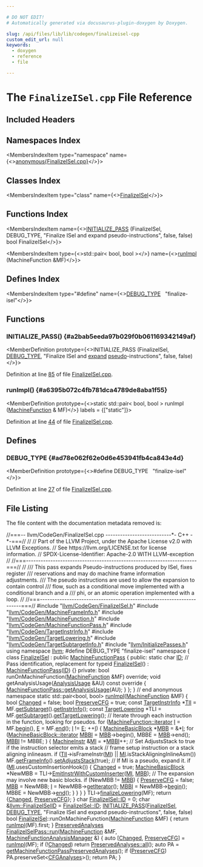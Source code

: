 ```yaml
---

# DO NOT EDIT!
# Automatically generated via docusaurus-plugin-doxygen by Doxygen.

slug: /api/files/lib/lib/codegen/finalizeisel-cpp
custom_edit_url: null
keywords:
  - doxygen
  - reference
  - file

---
```





# The `FinalizeISel.cpp` File Reference

<DoxygenPage pluginConfig={pluginConfig}>



## Included Headers

<IncludesList>
<IncludesListItem
  filePath="llvm/CodeGen/FinalizeISel.h"
  permalink="/docs/api/files/include/include/llvm/include/llvm/codegen/finalizeisel-h"
  isLocal="true" />
<IncludesListItem
  filePath="llvm/CodeGen/MachineFrameInfo.h"
  permalink="/docs/api/files/include/include/llvm/include/llvm/codegen/machineframeinfo-h"
  isLocal="true" />
<IncludesListItem
  filePath="llvm/CodeGen/MachineFunction.h"
  permalink="/docs/api/files/include/include/llvm/include/llvm/codegen/machinefunction-h"
  isLocal="true" />
<IncludesListItem
  filePath="llvm/CodeGen/MachineFunctionPass.h"
  permalink="/docs/api/files/include/include/llvm/include/llvm/codegen/machinefunctionpass-h"
  isLocal="true" />
<IncludesListItem
  filePath="llvm/CodeGen/TargetInstrInfo.h"
  permalink="/docs/api/files/include/include/llvm/include/llvm/codegen/targetinstrinfo-h"
  isLocal="true" />
<IncludesListItem
  filePath="llvm/CodeGen/TargetLowering.h"
  permalink="/docs/api/files/include/include/llvm/include/llvm/codegen/targetlowering-h"
  isLocal="true" />
<IncludesListItem
  filePath="llvm/CodeGen/TargetSubtargetInfo.h"
  permalink="/docs/api/files/include/include/llvm/include/llvm/codegen/targetsubtargetinfo-h"
  isLocal="true" />
<IncludesListItem
  filePath="llvm/InitializePasses.h"
  permalink="/docs/api/files/include/include/llvm/initializepasses-h"
  isLocal="true" />
</IncludesList>

## Namespaces Index

<MembersIndex>

<MembersIndexItem
  type="namespace"
  name={<><a href="/docs/api/namespaces/anonymous-finalizeisel-cpp-">anonymous&#123;FinalizeISel.cpp&#125;</a></>}>
</MembersIndexItem>

</MembersIndex>

## Classes Index

<MembersIndex>

<MembersIndexItem
  type="class"
  name={<><a href="/docs/api/classes/anonymous-namespace-finalizeisel-cpp-/finalizeisel">FinalizeISel</a></>}>
</MembersIndexItem>

</MembersIndex>

## Functions Index

<MembersIndex>

<MembersIndexItem
  name={<><a href="#a2bab5eeda97b029f0b061169342149af">INITIALIZE&#95;PASS</a> (FinalizeISel, DEBUG&#95;TYPE, &quot;Finalize ISel and expand pseudo-instructions&quot;, false, false) bool FinalizeISel</>}>
</MembersIndexItem>

<MembersIndexItem
  type={<>std::pair&lt; bool, bool &gt;</>}
  name={<><a href="#a6395b072c4fb781dca4789de8aba1f55">runImpl</a> (MachineFunction &amp;MF)</>}>
</MembersIndexItem>

</MembersIndex>

## Defines Index

<MembersIndex>

<MembersIndexItem
  type="#define"
  name={<><a href="#ad78e062f62e0d6e453941fb4ca843e4d">DEBUG&#95;TYPE</a>&nbsp;&nbsp;&nbsp;&quot;finalize-isel&quot;</>}>
</MembersIndexItem>

</MembersIndex>


<SectionDefinition>

## Functions

### INITIALIZE&#95;PASS() {#a2bab5eeda97b029f0b061169342149af}

<MemberDefinition
  prototype={<>INITIALIZE&#95;PASS (FinalizeISel, <a href="/docs/api/files/include/include/llvm/include/llvm/adt/genericcycleimpl-h/#ad78e062f62e0d6e453941fb4ca843e4d">DEBUG&#95;TYPE</a>, &quot;Finalize ISel and <a href="/docs/api/files/lib/lib/support/globpattern-cpp/#a80bc10e949d0743241f5cdc2c75de52a">expand</a> <a href="/docs/api/files/lib/lib/target/lib/target/loongarch/loongarchexpandpseudoinsts-cpp/#a31df8275bbc686a779424eb21ad67d5e">pseudo</a>-instructions&quot;, false, false)</>}>

Definition at line <a href="#l00085">85</a> of file <a href="/docs/api/files/lib/lib/codegen/finalizeisel-cpp">FinalizeISel.cpp</a>.
</MemberDefinition>

### runImpl() {#a6395b072c4fb781dca4789de8aba1f55}

<MemberDefinition
  prototype={<>static std::pair&lt; bool, bool &gt; runImpl (<a href="/docs/api/classes/llvm/machinefunction">MachineFunction</a> &amp; MF)</>}
  labels = {["static"]}>

Definition at line <a href="#l00044">44</a> of file <a href="/docs/api/files/lib/lib/codegen/finalizeisel-cpp">FinalizeISel.cpp</a>.
</MemberDefinition>

</SectionDefinition>

<SectionDefinition>

## Defines

### DEBUG&#95;TYPE {#ad78e062f62e0d6e453941fb4ca843e4d}

<MemberDefinition
  prototype={<>#define DEBUG&#95;TYPE&nbsp;&nbsp;&nbsp;&quot;finalize-isel&quot;</>}>

Definition at line <a href="#l00027">27</a> of file <a href="/docs/api/files/lib/lib/codegen/finalizeisel-cpp">FinalizeISel.cpp</a>.
</MemberDefinition>

</SectionDefinition>

## File Listing

The file content with the documentation metadata removed is:

<ProgramListing>

<Link id="l00001" /><CodeLine lineNumber="1"><Highlight kind="comment">//===-- llvm/CodeGen/FinalizeISel.cpp ---------------------------&#42;- C++ -&#42;-===//</Highlight><Highlight kind="normal"></Highlight></CodeLine>
<Link id="l00002" /><CodeLine lineNumber="2"><Highlight kind="normal"></Highlight><Highlight kind="comment">//</Highlight><Highlight kind="normal"></Highlight></CodeLine>
<Link id="l00003" /><CodeLine lineNumber="3"><Highlight kind="normal"></Highlight><Highlight kind="comment">// Part of the LLVM Project, under the Apache License v2.0 with LLVM Exceptions.</Highlight><Highlight kind="normal"></Highlight></CodeLine>
<Link id="l00004" /><CodeLine lineNumber="4"><Highlight kind="normal"></Highlight><Highlight kind="comment">// See https://llvm.org/LICENSE.txt for license information.</Highlight><Highlight kind="normal"></Highlight></CodeLine>
<Link id="l00005" /><CodeLine lineNumber="5"><Highlight kind="normal"></Highlight><Highlight kind="comment">// SPDX-License-Identifier: Apache-2.0 WITH LLVM-exception</Highlight><Highlight kind="normal"></Highlight></CodeLine>
<Link id="l00006" /><CodeLine lineNumber="6"><Highlight kind="normal"></Highlight><Highlight kind="comment">//</Highlight><Highlight kind="normal"></Highlight></CodeLine>
<Link id="l00007" /><CodeLine lineNumber="7"><Highlight kind="normal"></Highlight><Highlight kind="comment">//===----------------------------------------------------------------------===//</Highlight><Highlight kind="normal"></Highlight></CodeLine>
<Link id="l00008" /><CodeLine lineNumber="8"><Highlight kind="normal"></Highlight><Highlight kind="comment">//</Highlight><Highlight kind="comment"></Highlight></CodeLine>
<Link id="l00009" /><CodeLine lineNumber="9"><Highlight kind="comment">/// This pass expands Pseudo-instructions produced by ISel, fixes register</Highlight></CodeLine>
<Link id="l00010" /><CodeLine lineNumber="10"><Highlight kind="comment">/// reservations and may do machine frame information adjustments.</Highlight></CodeLine>
<Link id="l00011" /><CodeLine lineNumber="11"><Highlight kind="comment">/// The pseudo instructions are used to allow the expansion to contain control</Highlight></CodeLine>
<Link id="l00012" /><CodeLine lineNumber="12"><Highlight kind="comment">/// flow, such as a conditional move implemented with a conditional branch and a</Highlight></CodeLine>
<Link id="l00013" /><CodeLine lineNumber="13"><Highlight kind="comment">/// phi, or an atomic operation implemented with a loop.</Highlight><Highlight kind="normal"></Highlight></CodeLine>
<Link id="l00014" /><CodeLine lineNumber="14"><Highlight kind="normal"></Highlight><Highlight kind="comment">//</Highlight><Highlight kind="normal"></Highlight></CodeLine>
<Link id="l00015" /><CodeLine lineNumber="15"><Highlight kind="normal"></Highlight><Highlight kind="comment">//===----------------------------------------------------------------------===//</Highlight><Highlight kind="normal"></Highlight></CodeLine>
<Link id="l00016" /><CodeLine lineNumber="16"><Highlight kind="normal"></Highlight></CodeLine>
<Link id="l00017" /><CodeLine lineNumber="17"><Highlight kind="normal"></Highlight><Highlight kind="preprocessor">#include &quot;<a href="/docs/api/files/include/include/llvm/include/llvm/codegen/finalizeisel-h">llvm/CodeGen/FinalizeISel.h</a>&quot;</Highlight><Highlight kind="normal"></Highlight></CodeLine>
<Link id="l00018" /><CodeLine lineNumber="18"><Highlight kind="normal"></Highlight><Highlight kind="preprocessor">#include &quot;<a href="/docs/api/files/include/include/llvm/include/llvm/codegen/machineframeinfo-h">llvm/CodeGen/MachineFrameInfo.h</a>&quot;</Highlight><Highlight kind="normal"></Highlight></CodeLine>
<Link id="l00019" /><CodeLine lineNumber="19"><Highlight kind="normal"></Highlight><Highlight kind="preprocessor">#include &quot;<a href="/docs/api/files/include/include/llvm/include/llvm/codegen/machinefunction-h">llvm/CodeGen/MachineFunction.h</a>&quot;</Highlight><Highlight kind="normal"></Highlight></CodeLine>
<Link id="l00020" /><CodeLine lineNumber="20"><Highlight kind="normal"></Highlight><Highlight kind="preprocessor">#include &quot;<a href="/docs/api/files/include/include/llvm/include/llvm/codegen/machinefunctionpass-h">llvm/CodeGen/MachineFunctionPass.h</a>&quot;</Highlight><Highlight kind="normal"></Highlight></CodeLine>
<Link id="l00021" /><CodeLine lineNumber="21"><Highlight kind="normal"></Highlight><Highlight kind="preprocessor">#include &quot;<a href="/docs/api/files/include/include/llvm/include/llvm/codegen/targetinstrinfo-h">llvm/CodeGen/TargetInstrInfo.h</a>&quot;</Highlight><Highlight kind="normal"></Highlight></CodeLine>
<Link id="l00022" /><CodeLine lineNumber="22"><Highlight kind="normal"></Highlight><Highlight kind="preprocessor">#include &quot;<a href="/docs/api/files/include/include/llvm/include/llvm/codegen/targetlowering-h">llvm/CodeGen/TargetLowering.h</a>&quot;</Highlight><Highlight kind="normal"></Highlight></CodeLine>
<Link id="l00023" /><CodeLine lineNumber="23"><Highlight kind="normal"></Highlight><Highlight kind="preprocessor">#include &quot;<a href="/docs/api/files/include/include/llvm/include/llvm/codegen/targetsubtargetinfo-h">llvm/CodeGen/TargetSubtargetInfo.h</a>&quot;</Highlight><Highlight kind="normal"></Highlight></CodeLine>
<Link id="l00024" /><CodeLine lineNumber="24"><Highlight kind="normal"></Highlight><Highlight kind="preprocessor">#include &quot;<a href="/docs/api/files/include/include/llvm/initializepasses-h">llvm/InitializePasses.h</a>&quot;</Highlight><Highlight kind="normal"></Highlight></CodeLine>
<Link id="l00025" /><CodeLine lineNumber="25"><Highlight kind="normal"></Highlight><Highlight kind="keyword">using namespace </Highlight><Highlight kind="normal"><a href="/docs/api/namespaces/llvm">llvm</a>;</Highlight></CodeLine>
<Link id="l00026" /><CodeLine lineNumber="26"><Highlight kind="normal"></Highlight></CodeLine>
<Link id="l00027" /><CodeLine lineNumber="27" lineLink="#ad78e062f62e0d6e453941fb4ca843e4d"><Highlight kind="normal"></Highlight><Highlight kind="preprocessor">#define DEBUG&#95;TYPE &quot;finalize-isel&quot;</Highlight><Highlight kind="normal"></Highlight></CodeLine>
<Link id="l00028" /><CodeLine lineNumber="28"><Highlight kind="normal"></Highlight></CodeLine>
<Link id="l00029" /><CodeLine lineNumber="29" lineLink="/docs/api/namespaces/anonymous-finalizeisel-cpp-"><Highlight kind="normal"></Highlight><Highlight kind="keyword">namespace </Highlight><Highlight kind="normal">&#123;</Highlight></CodeLine>
<Link id="l00030" /><CodeLine lineNumber="30" lineLink="/docs/api/classes/anonymous-namespace-finalizeisel-cpp-/finalizeisel"><Highlight kind="normal">  </Highlight><Highlight kind="keyword">class </Highlight><Highlight kind="normal"><a href="/docs/api/classes/anonymous-namespace-finalizeisel-cpp-/finalizeisel/#a28a5113814f11d0b6f3e46951b50d495">FinalizeISel</a> : </Highlight><Highlight kind="keyword">public</Highlight><Highlight kind="normal"> <a href="/docs/api/classes/llvm/machinefunctionpass/#a29c81d2386f4a727c6d33413807530c8">MachineFunctionPass</a> &#123;</Highlight></CodeLine>
<Link id="l00031" /><CodeLine lineNumber="31"><Highlight kind="normal">  </Highlight><Highlight kind="keyword">public</Highlight><Highlight kind="normal">:</Highlight></CodeLine>
<Link id="l00032" /><CodeLine lineNumber="32" lineLink="/docs/api/classes/anonymous-namespace-finalizeisel-cpp-/finalizeisel/#a305578a86f91c9f237788a92dd5fa596"><Highlight kind="normal">    </Highlight><Highlight kind="keyword">static</Highlight><Highlight kind="normal"> </Highlight><Highlight kind="keywordtype">char</Highlight><Highlight kind="normal"> <a href="/docs/api/classes/anonymous-namespace-finalizeisel-cpp-/finalizeisel/#a305578a86f91c9f237788a92dd5fa596">ID</a>; </Highlight><Highlight kind="comment">// Pass identification, replacement for typeid</Highlight><Highlight kind="normal"></Highlight></CodeLine>
<Link id="l00033" /><CodeLine lineNumber="33" lineLink="/docs/api/classes/anonymous-namespace-finalizeisel-cpp-/finalizeisel/#a28a5113814f11d0b6f3e46951b50d495"><Highlight kind="normal">    <a href="/docs/api/classes/anonymous-namespace-finalizeisel-cpp-/finalizeisel/#a28a5113814f11d0b6f3e46951b50d495">FinalizeISel</a>() : <a href="/docs/api/classes/llvm/machinefunctionpass/#a29c81d2386f4a727c6d33413807530c8">MachineFunctionPass</a>(<a href="/docs/api/classes/anonymous-namespace-finalizeisel-cpp-/finalizeisel/#a305578a86f91c9f237788a92dd5fa596">ID</a>) &#123;&#125;</Highlight></CodeLine>
<Link id="l00034" /><CodeLine lineNumber="34"><Highlight kind="normal"></Highlight></CodeLine>
<Link id="l00035" /><CodeLine lineNumber="35"><Highlight kind="normal">  </Highlight><Highlight kind="keyword">private</Highlight><Highlight kind="normal">:</Highlight></CodeLine>
<Link id="l00036" /><CodeLine lineNumber="36"><Highlight kind="normal">    </Highlight><Highlight kind="keywordtype">bool</Highlight><Highlight kind="normal"> runOnMachineFunction(<a href="/docs/api/classes/llvm/machinefunction">MachineFunction</a> &amp;MF) </Highlight><Highlight kind="keyword">override</Highlight><Highlight kind="normal">;</Highlight></CodeLine>
<Link id="l00037" /><CodeLine lineNumber="37"><Highlight kind="normal"></Highlight></CodeLine>
<Link id="l00038" /><CodeLine lineNumber="38"><Highlight kind="normal">    </Highlight><Highlight kind="keywordtype">void</Highlight><Highlight kind="normal"> getAnalysisUsage(<a href="/docs/api/classes/llvm/analysisusage">AnalysisUsage</a> &amp;AU)</Highlight><Highlight kind="keyword"> const override </Highlight><Highlight kind="normal">&#123;</Highlight></CodeLine>
<Link id="l00039" /><CodeLine lineNumber="39"><Highlight kind="normal">      <a href="/docs/api/classes/llvm/machinefunctionpass/#a864fd57b4304ef933b3281d0ef85a88e">MachineFunctionPass::getAnalysisUsage</a>(AU);</Highlight></CodeLine>
<Link id="l00040" /><CodeLine lineNumber="40"><Highlight kind="normal">    &#125;</Highlight></CodeLine>
<Link id="l00041" /><CodeLine lineNumber="41"><Highlight kind="normal">  &#125;;</Highlight></CodeLine>
<Link id="l00042" /><CodeLine lineNumber="42"><Highlight kind="normal">&#125; </Highlight><Highlight kind="comment">// end anonymous namespace</Highlight><Highlight kind="normal"></Highlight></CodeLine>
<Link id="l00043" /><CodeLine lineNumber="43"><Highlight kind="normal"></Highlight></CodeLine>
<Link id="l00044" /><CodeLine lineNumber="44" lineLink="#a6395b072c4fb781dca4789de8aba1f55"><Highlight kind="normal"></Highlight><Highlight kind="keyword">static</Highlight><Highlight kind="normal"> std::pair&lt;bool, bool&gt; <a href="#a6395b072c4fb781dca4789de8aba1f55">runImpl</a>(<a href="/docs/api/classes/llvm/machinefunction">MachineFunction</a> &amp;MF) &#123;</Highlight></CodeLine>
<Link id="l00045" /><CodeLine lineNumber="45"><Highlight kind="normal">  </Highlight><Highlight kind="keywordtype">bool</Highlight><Highlight kind="normal"> <a href="/docs/api/groups/arcopt/#gaa57b1a4e6a1c79233913139635169cf1">Changed</a> = </Highlight><Highlight kind="keyword">false</Highlight><Highlight kind="normal">;</Highlight></CodeLine>
<Link id="l00046" /><CodeLine lineNumber="46"><Highlight kind="normal">  </Highlight><Highlight kind="keywordtype">bool</Highlight><Highlight kind="normal"> <a href="/docs/api/namespaces/llvm/#af4e437674a39417056e3028415053139a83b74c73aa3a3ef410382d9d1b4298a7">PreserveCFG</a> = </Highlight><Highlight kind="keyword">true</Highlight><Highlight kind="normal">;</Highlight></CodeLine>
<Link id="l00047" /><CodeLine lineNumber="47"><Highlight kind="normal">  </Highlight><Highlight kind="keyword">const</Highlight><Highlight kind="normal"> <a href="/docs/api/classes/llvm/targetinstrinfo">TargetInstrInfo</a> &#42;<a href="/docs/api/files/lib/lib/target/lib/target/hexagon/hexagoncopytocombine-cpp/#a1d40004718218dbdf06b496766299101">TII</a> = MF.<a href="/docs/api/classes/llvm/machinefunction/#a3825368aca2bc1550d173660df4da6a6">getSubtarget</a>().<a href="/docs/api/classes/llvm/targetsubtargetinfo/#acd858ed72f11db9444617740c3622608">getInstrInfo</a>();</Highlight></CodeLine>
<Link id="l00048" /><CodeLine lineNumber="48"><Highlight kind="normal">  </Highlight><Highlight kind="keyword">const</Highlight><Highlight kind="normal"> <a href="/docs/api/classes/llvm/targetlowering">TargetLowering</a> &#42;TLI = MF.<a href="/docs/api/classes/llvm/machinefunction/#a3825368aca2bc1550d173660df4da6a6">getSubtarget</a>().<a href="/docs/api/classes/llvm/targetsubtargetinfo/#ade3f0d8b35d67c43df9425bb730a9a7c">getTargetLowering</a>();</Highlight></CodeLine>
<Link id="l00049" /><CodeLine lineNumber="49"><Highlight kind="normal"></Highlight></CodeLine>
<Link id="l00050" /><CodeLine lineNumber="50"><Highlight kind="normal">  </Highlight><Highlight kind="comment">// Iterate through each instruction in the function, looking for pseudos.</Highlight><Highlight kind="normal"></Highlight></CodeLine>
<Link id="l00051" /><CodeLine lineNumber="51"><Highlight kind="normal">  </Highlight><Highlight kind="keywordflow">for</Highlight><Highlight kind="normal"> (<a href="/docs/api/classes/llvm/machinefunction/#aaba82c71ffdca966cad10eae0992fff9">MachineFunction::iterator</a> <a href="/docs/api/files/lib/lib/support/md5-cpp/#ac0eafdc9ee161b71e7af98af736952fd">I</a> = MF.<a href="/docs/api/classes/llvm/machinefunction/#ab0789854909cf47f640a85fa2bac29c7">begin</a>(), <a href="/docs/api/files/lib/lib/ir/builtingcs-cpp/#abb2b3a60ccc38a28239e19a1646e0c8a">E</a> = MF.<a href="/docs/api/classes/llvm/machinefunction/#a9d017af749f76484cb9aec9ff6e4330c">end</a>(); <a href="/docs/api/files/lib/lib/support/md5-cpp/#ac0eafdc9ee161b71e7af98af736952fd">I</a> != <a href="/docs/api/files/lib/lib/ir/builtingcs-cpp/#abb2b3a60ccc38a28239e19a1646e0c8a">E</a>; ++<a href="/docs/api/files/lib/lib/support/md5-cpp/#ac0eafdc9ee161b71e7af98af736952fd">I</a>) &#123;</Highlight></CodeLine>
<Link id="l00052" /><CodeLine lineNumber="52"><Highlight kind="normal">    <a href="/docs/api/classes/llvm/machinebasicblock">MachineBasicBlock</a> &#42;<a href="/docs/api/files/lib/lib/target/lib/target/arm/armslshardening-cpp/#a5958512eae2979bd2eb383977996a600">MBB</a> = &amp;&#42;<a href="/docs/api/files/lib/lib/support/md5-cpp/#ac0eafdc9ee161b71e7af98af736952fd">I</a>;</Highlight></CodeLine>
<Link id="l00053" /><CodeLine lineNumber="53"><Highlight kind="normal">    </Highlight><Highlight kind="keywordflow">for</Highlight><Highlight kind="normal"> (<a href="/docs/api/classes/llvm/machinebasicblock/#ae34c996b58df9b9ce6695a0c8b70c533">MachineBasicBlock::iterator</a> <a href="/docs/api/files/lib/lib/target/lib/target/arm/armslshardening-cpp/#ad5f691fdc1a09aaf6df5fef958b35a3d">MBBI</a> = <a href="/docs/api/files/lib/lib/target/lib/target/arm/armslshardening-cpp/#a5958512eae2979bd2eb383977996a600">MBB</a>-&gt;begin(), MBBE = <a href="/docs/api/files/lib/lib/target/lib/target/arm/armslshardening-cpp/#a5958512eae2979bd2eb383977996a600">MBB</a>-&gt;end();</Highlight></CodeLine>
<Link id="l00054" /><CodeLine lineNumber="54"><Highlight kind="normal">         <a href="/docs/api/files/lib/lib/target/lib/target/arm/armslshardening-cpp/#ad5f691fdc1a09aaf6df5fef958b35a3d">MBBI</a> != MBBE; ) &#123;</Highlight></CodeLine>
<Link id="l00055" /><CodeLine lineNumber="55"><Highlight kind="normal">      <a href="/docs/api/classes/llvm/machineinstr">MachineInstr</a> &amp;<a href="/docs/api/files/lib/lib/codegen/lib/codegen/globalisel/irtranslator-cpp/#abe44dfdea65b4f7e11e0a608ab708b76">MI</a> = &#42;<a href="/docs/api/files/lib/lib/target/lib/target/arm/armslshardening-cpp/#ad5f691fdc1a09aaf6df5fef958b35a3d">MBBI</a>++;</Highlight></CodeLine>
<Link id="l00056" /><CodeLine lineNumber="56"><Highlight kind="normal"></Highlight></CodeLine>
<Link id="l00057" /><CodeLine lineNumber="57"><Highlight kind="normal">      </Highlight><Highlight kind="comment">// Set AdjustsStack to true if the instruction selector emits a stack</Highlight><Highlight kind="normal"></Highlight></CodeLine>
<Link id="l00058" /><CodeLine lineNumber="58"><Highlight kind="normal">      </Highlight><Highlight kind="comment">// frame setup instruction or a stack aligning inlineasm.</Highlight><Highlight kind="normal"></Highlight></CodeLine>
<Link id="l00059" /><CodeLine lineNumber="59"><Highlight kind="normal">      </Highlight><Highlight kind="keywordflow">if</Highlight><Highlight kind="normal"> (<a href="/docs/api/files/lib/lib/target/lib/target/hexagon/hexagoncopytocombine-cpp/#a1d40004718218dbdf06b496766299101">TII</a>-&gt;isFrameInstr(<a href="/docs/api/files/lib/lib/codegen/lib/codegen/globalisel/irtranslator-cpp/#abe44dfdea65b4f7e11e0a608ab708b76">MI</a>) || <a href="/docs/api/files/lib/lib/codegen/lib/codegen/globalisel/irtranslator-cpp/#abe44dfdea65b4f7e11e0a608ab708b76">MI</a>.isStackAligningInlineAsm())</Highlight></CodeLine>
<Link id="l00060" /><CodeLine lineNumber="60"><Highlight kind="normal">        MF.<a href="/docs/api/classes/llvm/machinefunction/#a54f334a9c8ca6d105eae383ae87e4524">getFrameInfo</a>().<a href="/docs/api/classes/llvm/machineframeinfo/#a14ca8f1aa1c62b860504b766ad3b15f9">setAdjustsStack</a>(</Highlight><Highlight kind="keyword">true</Highlight><Highlight kind="normal">);</Highlight></CodeLine>
<Link id="l00061" /><CodeLine lineNumber="61"><Highlight kind="normal"></Highlight></CodeLine>
<Link id="l00062" /><CodeLine lineNumber="62"><Highlight kind="normal">      </Highlight><Highlight kind="comment">// If MI is a pseudo, expand it.</Highlight><Highlight kind="normal"></Highlight></CodeLine>
<Link id="l00063" /><CodeLine lineNumber="63"><Highlight kind="normal">      </Highlight><Highlight kind="keywordflow">if</Highlight><Highlight kind="normal"> (<a href="/docs/api/files/lib/lib/codegen/lib/codegen/globalisel/irtranslator-cpp/#abe44dfdea65b4f7e11e0a608ab708b76">MI</a>.usesCustomInsertionHook()) &#123;</Highlight></CodeLine>
<Link id="l00064" /><CodeLine lineNumber="64"><Highlight kind="normal">        <a href="/docs/api/groups/arcopt/#gaa57b1a4e6a1c79233913139635169cf1">Changed</a> = </Highlight><Highlight kind="keyword">true</Highlight><Highlight kind="normal">;</Highlight></CodeLine>
<Link id="l00065" /><CodeLine lineNumber="65"><Highlight kind="normal">        <a href="/docs/api/classes/llvm/machinebasicblock">MachineBasicBlock</a> &#42;NewMBB = TLI-&gt;<a href="/docs/api/classes/llvm/targetlowering/#aca4f1936569be6534e77b709039afc21">EmitInstrWithCustomInserter</a>(<a href="/docs/api/files/lib/lib/codegen/lib/codegen/globalisel/irtranslator-cpp/#abe44dfdea65b4f7e11e0a608ab708b76">MI</a>, <a href="/docs/api/files/lib/lib/target/lib/target/arm/armslshardening-cpp/#a5958512eae2979bd2eb383977996a600">MBB</a>);</Highlight></CodeLine>
<Link id="l00066" /><CodeLine lineNumber="66"><Highlight kind="normal">        </Highlight><Highlight kind="comment">// The expansion may involve new basic blocks.</Highlight><Highlight kind="normal"></Highlight></CodeLine>
<Link id="l00067" /><CodeLine lineNumber="67"><Highlight kind="normal">        </Highlight><Highlight kind="keywordflow">if</Highlight><Highlight kind="normal"> (NewMBB != <a href="/docs/api/files/lib/lib/target/lib/target/arm/armslshardening-cpp/#a5958512eae2979bd2eb383977996a600">MBB</a>) &#123;</Highlight></CodeLine>
<Link id="l00068" /><CodeLine lineNumber="68"><Highlight kind="normal">          <a href="/docs/api/namespaces/llvm/#af4e437674a39417056e3028415053139a83b74c73aa3a3ef410382d9d1b4298a7">PreserveCFG</a> = </Highlight><Highlight kind="keyword">false</Highlight><Highlight kind="normal">;</Highlight></CodeLine>
<Link id="l00069" /><CodeLine lineNumber="69"><Highlight kind="normal">          <a href="/docs/api/files/lib/lib/target/lib/target/arm/armslshardening-cpp/#a5958512eae2979bd2eb383977996a600">MBB</a> = NewMBB;</Highlight></CodeLine>
<Link id="l00070" /><CodeLine lineNumber="70"><Highlight kind="normal">          <a href="/docs/api/files/lib/lib/support/md5-cpp/#ac0eafdc9ee161b71e7af98af736952fd">I</a> = NewMBB-&gt;<a href="/docs/api/classes/llvm/ilist-node-impl/#af719fc783be6589465137d997701a432">getIterator</a>();</Highlight></CodeLine>
<Link id="l00071" /><CodeLine lineNumber="71"><Highlight kind="normal">          <a href="/docs/api/files/lib/lib/target/lib/target/arm/armslshardening-cpp/#ad5f691fdc1a09aaf6df5fef958b35a3d">MBBI</a> = NewMBB-&gt;<a href="/docs/api/classes/llvm/machinebasicblock/#ab2d91e7bec944efcbc39d8e30644f111">begin</a>();</Highlight></CodeLine>
<Link id="l00072" /><CodeLine lineNumber="72"><Highlight kind="normal">          MBBE = NewMBB-&gt;<a href="/docs/api/classes/llvm/machinebasicblock/#acbc921830578e2741be6549db716c0ce">end</a>();</Highlight></CodeLine>
<Link id="l00073" /><CodeLine lineNumber="73"><Highlight kind="normal">        &#125;</Highlight></CodeLine>
<Link id="l00074" /><CodeLine lineNumber="74"><Highlight kind="normal">      &#125;</Highlight></CodeLine>
<Link id="l00075" /><CodeLine lineNumber="75"><Highlight kind="normal">    &#125;</Highlight></CodeLine>
<Link id="l00076" /><CodeLine lineNumber="76"><Highlight kind="normal">  &#125;</Highlight></CodeLine>
<Link id="l00077" /><CodeLine lineNumber="77"><Highlight kind="normal"></Highlight></CodeLine>
<Link id="l00078" /><CodeLine lineNumber="78"><Highlight kind="normal">  TLI-&gt;<a href="/docs/api/classes/llvm/targetloweringbase/#a07e9067b95ae52ee880a08c7d132fd56">finalizeLowering</a>(MF);</Highlight></CodeLine>
<Link id="l00079" /><CodeLine lineNumber="79"><Highlight kind="normal"></Highlight></CodeLine>
<Link id="l00080" /><CodeLine lineNumber="80"><Highlight kind="normal">  </Highlight><Highlight kind="keywordflow">return</Highlight><Highlight kind="normal"> &#123;<a href="/docs/api/groups/arcopt/#gaa57b1a4e6a1c79233913139635169cf1">Changed</a>, <a href="/docs/api/namespaces/llvm/#af4e437674a39417056e3028415053139a83b74c73aa3a3ef410382d9d1b4298a7">PreserveCFG</a>&#125;;</Highlight></CodeLine>
<Link id="l00081" /><CodeLine lineNumber="81"><Highlight kind="normal">&#125;</Highlight></CodeLine>
<Link id="l00082" /><CodeLine lineNumber="82"><Highlight kind="normal"></Highlight></CodeLine>
<Link id="l00083" /><CodeLine lineNumber="83"><Highlight kind="normal"></Highlight><Highlight kind="keywordtype">char</Highlight><Highlight kind="normal"> <a href="/docs/api/classes/anonymous-namespace-finalizeisel-cpp-/finalizeisel/#a305578a86f91c9f237788a92dd5fa596">FinalizeISel::ID</a> = 0;</Highlight></CodeLine>
<Link id="l00084" /><CodeLine lineNumber="84" lineLink="/docs/api/namespaces/llvm/#ad12f45cb1b19922a96e91fe6a9621ebf"><Highlight kind="normal"></Highlight><Highlight kind="keywordtype">char</Highlight><Highlight kind="normal"> &amp;<a href="/docs/api/namespaces/llvm/#ad12f45cb1b19922a96e91fe6a9621ebf">llvm::FinalizeISelID</a> = <a href="/docs/api/classes/anonymous-namespace-finalizeisel-cpp-/finalizeisel/#a305578a86f91c9f237788a92dd5fa596">FinalizeISel::ID</a>;</Highlight></CodeLine>
<Link id="l00085" /><CodeLine lineNumber="85" lineLink="#a2bab5eeda97b029f0b061169342149af"><Highlight kind="normal"><a href="/docs/api/files/include/include/llvm/passsupport-h/#af807c9595d50b45c0008924c4679c85c">INITIALIZE&#95;PASS</a>(<a href="/docs/api/classes/anonymous-namespace-finalizeisel-cpp-/finalizeisel/#a28a5113814f11d0b6f3e46951b50d495">FinalizeISel</a>, <a href="/docs/api/files/include/include/llvm/include/llvm/adt/genericcycleimpl-h/#ad78e062f62e0d6e453941fb4ca843e4d">DEBUG&#95;TYPE</a>,</Highlight></CodeLine>
<Link id="l00086" /><CodeLine lineNumber="86"><Highlight kind="normal">                </Highlight><Highlight kind="stringliteral">&quot;Finalize ISel and expand pseudo-instructions&quot;</Highlight><Highlight kind="normal">, </Highlight><Highlight kind="keyword">false</Highlight><Highlight kind="normal">, </Highlight><Highlight kind="keyword">false</Highlight><Highlight kind="normal">)</Highlight></CodeLine>
<Link id="l00087" /><CodeLine lineNumber="87"><Highlight kind="normal"></Highlight></CodeLine>
<Link id="l00088" /><CodeLine lineNumber="88"><Highlight kind="normal">bool <a href="/docs/api/classes/anonymous-namespace-finalizeisel-cpp-/finalizeisel/#a28a5113814f11d0b6f3e46951b50d495">FinalizeISel</a>::runOnMachineFunction(<a href="/docs/api/classes/llvm/machinefunction">MachineFunction</a> &amp;MF) &#123;</Highlight></CodeLine>
<Link id="l00089" /><CodeLine lineNumber="89"><Highlight kind="normal">  </Highlight><Highlight kind="keywordflow">return</Highlight><Highlight kind="normal"> <a href="#a6395b072c4fb781dca4789de8aba1f55">runImpl</a>(MF).first;</Highlight></CodeLine>
<Link id="l00090" /><CodeLine lineNumber="90"><Highlight kind="normal">&#125;</Highlight></CodeLine>
<Link id="l00091" /><CodeLine lineNumber="91"><Highlight kind="normal"></Highlight></CodeLine>
<Link id="l00092" /><CodeLine lineNumber="92" lineLink="/docs/api/classes/llvm/finalizeiselpass/#ad2c0689c7c7707da00dbf33e6e8614c1"><Highlight kind="normal"><a href="/docs/api/classes/llvm/preservedanalyses">PreservedAnalyses</a> <a href="/docs/api/classes/llvm/finalizeiselpass/#ad2c0689c7c7707da00dbf33e6e8614c1">FinalizeISelPass::run</a>(<a href="/docs/api/classes/llvm/machinefunction">MachineFunction</a> &amp;MF,</Highlight></CodeLine>
<Link id="l00093" /><CodeLine lineNumber="93"><Highlight kind="normal">                                        <a href="/docs/api/namespaces/llvm/#a064825a8817522ca733ac413a7122d36">MachineFunctionAnalysisManager</a> &amp;) &#123;</Highlight></CodeLine>
<Link id="l00094" /><CodeLine lineNumber="94"><Highlight kind="normal">  </Highlight><Highlight kind="keyword">auto</Highlight><Highlight kind="normal"> &#91;<a href="/docs/api/groups/arcopt/#gaa57b1a4e6a1c79233913139635169cf1">Changed</a>, <a href="/docs/api/namespaces/llvm/#af4e437674a39417056e3028415053139a83b74c73aa3a3ef410382d9d1b4298a7">PreserveCFG</a>&#93; = <a href="/docs/api/files/lib/lib/codegen/expandlargedivrem-cpp/#ae64f9cd0977a8b47570154312540d7d2">runImpl</a>(MF);</Highlight></CodeLine>
<Link id="l00095" /><CodeLine lineNumber="95"><Highlight kind="normal">  </Highlight><Highlight kind="keywordflow">if</Highlight><Highlight kind="normal"> (!<a href="/docs/api/groups/arcopt/#gaa57b1a4e6a1c79233913139635169cf1">Changed</a>)</Highlight></CodeLine>
<Link id="l00096" /><CodeLine lineNumber="96"><Highlight kind="normal">    </Highlight><Highlight kind="keywordflow">return</Highlight><Highlight kind="normal"> <a href="/docs/api/classes/llvm/preservedanalyses/#a1258a1ff55557c27684010ebd7283712">PreservedAnalyses::all</a>();</Highlight></CodeLine>
<Link id="l00097" /><CodeLine lineNumber="97"><Highlight kind="normal">  </Highlight><Highlight kind="keyword">auto</Highlight><Highlight kind="normal"> PA = <a href="/docs/api/namespaces/llvm/#a596ca6eb2e24883789eb3b1596974d83">getMachineFunctionPassPreservedAnalyses</a>();</Highlight></CodeLine>
<Link id="l00098" /><CodeLine lineNumber="98"><Highlight kind="normal">  </Highlight><Highlight kind="keywordflow">if</Highlight><Highlight kind="normal"> (<a href="/docs/api/namespaces/llvm/#af4e437674a39417056e3028415053139a83b74c73aa3a3ef410382d9d1b4298a7">PreserveCFG</a>)</Highlight></CodeLine>
<Link id="l00099" /><CodeLine lineNumber="99"><Highlight kind="normal">    PA.preserveSet&lt;<a href="/docs/api/classes/llvm/cfganalyses">CFGAnalyses</a>&gt;();</Highlight></CodeLine>
<Link id="l00100" /><CodeLine lineNumber="100"><Highlight kind="normal">  </Highlight><Highlight kind="keywordflow">return</Highlight><Highlight kind="normal"> PA;</Highlight></CodeLine>
<Link id="l00101" /><CodeLine lineNumber="101"><Highlight kind="normal">&#125;</Highlight></CodeLine>

</ProgramListing>

</DoxygenPage>
